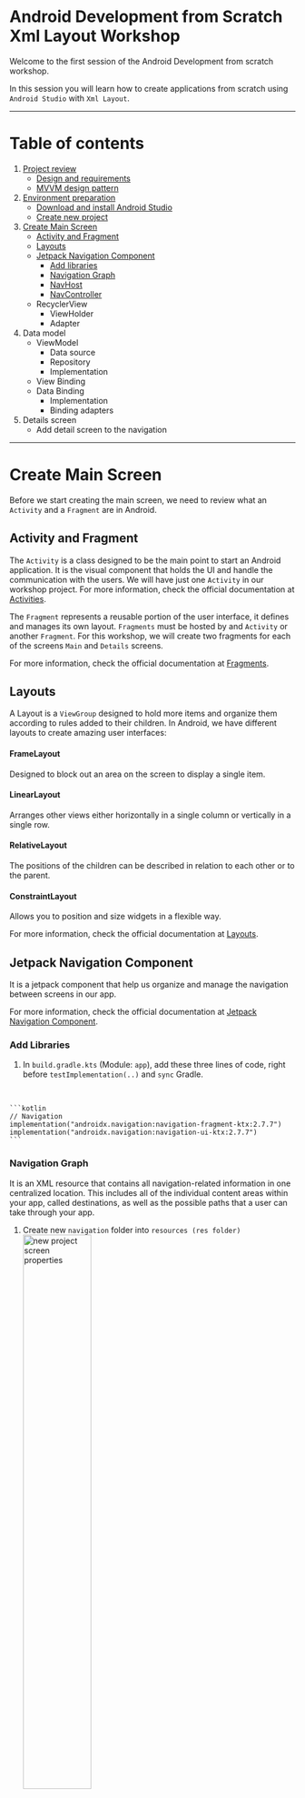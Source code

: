 # Android Development from Scratch Xml Layout Workshop

Welcome to the first session of the Android Development from scratch workshop.

In this session you will learn how to create applications from scratch using `Android Studio` with `Xml Layout`.

---

# Table of contents

1. [Project review](docs/project-review.mdx)
    - [Design and requirements](docs/project-review.mdx#desing-and-requirements)
    - [MVVM design pattern](docs/project-review.mdx#mvvm-design-pattern)
1. [Environment preparation](docs/environment-preparation.mdx)
    - [Download and install Android Studio](docs/environment-preparation.mdx#download-and-install-android-studio)
    - [Create new project](docs/environment-preparation.mdx#create-new-project)
1. [Create Main Screen](#create-main-screen)
    - [Activity and Fragment](#activity-and-fragment)
    - [Layouts](#layouts)
    - [Jetpack Navigation Component](#jetpack-navigation-component)
        - [Add libraries](#add-libraries)
        - [Navigation Graph](#navigation-graph)
        - [NavHost](#navhost)
        - [NavController](#navcontroller)
    - RecyclerView
        - ViewHolder
        - Adapter
1. Data model
    - ViewModel
        - Data source
        - Repository
        - Implementation
    - View Binding
    - Data Binding
        - Implementation
        - Binding adapters
1. Details screen
    - Add detail screen to the navigation

---

# Create Main Screen

Before we start creating the main screen, we need to review what an `Activity` and a `Fragment` are in Android.

## Activity and Fragment

The `Activity` is a class designed to be the main point to start an Android application. It is the visual component that holds the UI and handle the communication with the users. We will have just one `Activity` in our workshop project.
For more information, check the official documentation at <a href="https://developer.android.com/guide/components/activities/intro-activities" target="_blank">Activities</a>.

The `Fragment` represents a reusable portion of the user interface, it defines and manages its own layout. `Fragments` must be hosted by and `Activity` or another `Fragment`. 
For this workshop, we will create two fragments for each of the screens `Main` and `Details` screens.

For more information, check the official documentation at <a href="https://developer.android.com/guide/fragments" target="_blank">Fragments</a>.

## Layouts

A Layout is a `ViewGroup` designed to hold more items and organize them according to rules added to their children.
In Android, we have different layouts to create amazing user interfaces:

#### FrameLayout

Designed to block out an area on the screen to display a single item.

#### LinearLayout

Arranges other views either horizontally in a single column or vertically in a single row.

#### RelativeLayout

The positions of the children can be described in relation to each other or to the parent.

#### ConstraintLayout

Allows you to position and size widgets in a flexible way.

For more information, check the official documentation at <a href="https://developer.android.com/develop/ui/views/layout/declaring-layout" target="_blank">Layouts</a>.

## Jetpack Navigation Component

It is a jetpack component that help us organize and manage the navigation between screens in our app.

For more information, check the official documentation at <a href="https://developer.android.com/guide/navigation" target="_blank">Jetpack Navigation Component</a>.

### Add Libraries

1. In `build.gradle.kts` (Module: `app`), add these three lines of code, right before `testImplementation(..)` and `sync` Gradle.
</br>

    ```kotlin
    // Navigation
    implementation("androidx.navigation:navigation-fragment-ktx:2.7.7")
    implementation("androidx.navigation:navigation-ui-ktx:2.7.7")
    ```

### Navigation Graph

It is an XML resource that contains all navigation-related information in one centralized location. This includes all of the individual content areas within your app, called destinations, as well as the possible paths that a user can take through your app.

1. Create new `navigation` folder into `resources (res folder)`
    <br/>
    <img src="docs/images/4-image.png" width="50%"  alt="new project screen properties"/>
    <br/>

1. Create new `navigation resource` file into the `navigation` folder and name it `nav_graph`
    <br/>
    <img src="docs/images/5-image.png" width="80%"  alt="new project screen properties"/>
    <br/>
    <img src="docs/images/6-image.png" width="80%"  alt="new project screen properties"/>
    <br/>
    

### NavHost

It is an empty container that displays destinations from your navigation graph. The `Navigation` component contains a default `NavHost` implementation, `NavHostFragment`, that displays fragment destinations.

1. To setup the `NavHost`, in `activity_main.xml`, replace the `TextView` implementation with this code:

    ```xml
    <androidx.fragment.app.FragmentContainerView
        android:id="@+id/nav_host_fragment"
        android:name="androidx.navigation.fragment.NavHostFragment"
        android:layout_width="0dp"
        android:layout_height="0dp"
        app:defaultNavHost="true"
        app:layout_constraintBottom_toBottomOf="parent"
        app:layout_constraintLeft_toLeftOf="parent"
        app:layout_constraintRight_toRightOf="parent"
        app:layout_constraintTop_toTopOf="parent"
        app:navGraph="@navigation/nav_graph" />

    ```

### NavController

It is an object that manages app navigation within a `NavHost`. The `NavController` orchestrates the swapping of destination content in the `NavHost` as users move throughout your app.

Let's add the first `Fragment` to the project, the `home screen`:

1. Create new `package` with the name `com.gorillalogic.workshoplayout.home`:
    <br/>
    <img src="docs/images/7-image.png" width="80%"  alt="new project screen properties"/>
    <br/>
1. Inside the new `package`, create a new `blank fragment` and set the name to `HomeScreenFragment`:
    <br/>
    <img src="docs/images/8-image.png" width="80%"  alt="new project screen properties"/>
    <br/>
    <img src="docs/images/9-image.png" width="80%"  alt="new project screen properties"/>
    <br/>
1. Replace the code in `HomeScreenFragment` with this code and `organize imports` pressing `Ctrl + o`:

    ```kotlin
    package com.gorillalogic.workshoplayout.home

    class HomeScreenFragment : Fragment() {
        
        override fun onCreateView(
            inflater: LayoutInflater,
            container: ViewGroup?,
            savedInstanceState: Bundle?
        ): View? {
            // Inflate the layout for this fragment
            return inflater.inflate(
                R.layout.fragment_home_screen, container, false
            )
        }
    }
    ```

1. Run and test the application

## RecyclerView

`RecyclerView` is a class that help us to create list of data. The `RecyclerView` library dynamically creates the elements when they're needed, making it very efficient and scalable.

For more information, check the official documentation at <a href="https://developer.android.com/develop/ui/views/layout/recyclerview" target="_blank">RecyclerView</a>. 

### ViewHolder

Each individual element in the list is defined by a` view holder` object. When the `view holder` is created, it doesn’t have any data associated with it. After the `view holder` is created, the `RecyclerView` binds it to its data.
You define the `view holder` by extending `RecyclerView.ViewHolder`.

Add list item view holder:

1. Import images to project:
Download and extract the contents of the <a href="docs/images/images.zip" target="_blank">images.zip</a> file. Copy the images to the `drawable` folder, select refactor in the popup alert that appears.
    <br/>
    <img src="docs/images/10-image.png" width="80%"  alt="new project screen properties"/>
    <br/>

1. Create new `Layout` for the home list item:
    <br/>
    <img src="docs/images/11-image.png" width="80%"  alt="new project screen properties"/>
    <br/>
    <img src="docs/images/12-image.png" width="80%"  alt="new project screen properties"/>
    <br/>

1. Replace the contents of the `home_item.xml` file with this code:

    ```xml
    <?xml version="1.0" encoding="utf-8"?>
    <LinearLayout xmlns:android="http://schemas.android.com/apk/res/android"
        xmlns:tools="http://schemas.android.com/tools"
        android:layout_width="match_parent"
        android:layout_height="wrap_content"
        android:layout_marginHorizontal="16dp"
        android:layout_marginVertical="4dp"
        android:orientation="vertical">

        <LinearLayout
            android:layout_width="match_parent"
            android:layout_height="wrap_content"
            android:orientation="horizontal">

            <ImageView
                android:id="@+id/item_image"
                android:layout_width="100dp"
                android:layout_height="87dp"
                android:layout_gravity="center_vertical"
                tools:src="@drawable/annual_education_bonus" />

            <LinearLayout
                android:layout_width="wrap_content"
                android:layout_height="wrap_content"
                android:orientation="vertical">

                <TextView
                    android:id="@+id/item_title"
                    android:layout_width="wrap_content"
                    android:layout_height="wrap_content"
                    android:layout_marginHorizontal="8dp"
                    android:textAppearance="?attr/textAppearanceHeadline5"
                    tools:text="Annual education bonus" />

                <TextView
                    android:id="@+id/item_description"
                    android:layout_width="wrap_content"
                    android:layout_height="wrap_content"
                    android:layout_marginHorizontal="8dp"
                    android:textAppearance="?attr/textAppearanceBody1"
                    tools:text="Support your growth in your field with a $1,000 USD annual education benefit that can be used for courses, books, and conferences." />

            </LinearLayout>

        </LinearLayout>

        <com.google.android.material.divider.MaterialDivider
            android:layout_width="match_parent"
            android:layout_height="1dp"
            android:layout_marginTop="4dp" />

    </LinearLayout>

    ```

1. In `fragment_home_screen.xml`, add the app `namespace`: 

    ```xml
    xmlns:app="http://schemas.android.com/apk/res-auto"
    ```

1. In the same file, replace the `TextView` implementation with this code:
    ```xml
    <androidx.recyclerview.widget.RecyclerView
        android:id="@+id/clients_recycler_view"
        android:layout_width="match_parent"
        android:layout_height="match_parent"
        android:scrollbars="vertical"
        app:layoutManager="androidx.recyclerview.widget.LinearLayoutManager"
        app:layout_constraintBottom_toBottomOf="parent"
        app:layout_constraintEnd_toEndOf="parent"
        app:layout_constraintStart_toStartOf="parent"
        app:layout_constraintTop_toTopOf="parent"
        tools:itemCount="20"
        tools:listitem="@layout/home_item" />
    ```
    Open the `preview` and you should see a temp list like this:

    <br/>
    <img src="docs/images/13-image.png" width="50%"  alt="new project screen properties"/>
    <br/>

### Adapter

The `RecyclerView` requests views, and binds the views to their data, by calling methods in the `Adapter`. You define the `Adapter` by extending `RecyclerView.Adapter`.

Add home `Adapter`:

1. Create new package and name it `model`:
    <br/>
    <img src="docs/images/14-image.png" width="50%"  alt="new project screen properties"/>
    <br/>

1. Inside the new `model` package, create a new model class with the name `ItemModel`:
    <br/>
    <img src="docs/images/15-image.png" width="50%"  alt="new project screen properties"/>
    <br/>

1. Replace the content of the new `ItemModel` class with this code:

    ```kotlin
    package com.gorillalogic.workshoplayout.model

    data class ItemModel(
        val imageResourceId: Int,
        val titleId: Int,
        val descriptionId: Int
    )
    ```

1. Add the items list data to the project as static strings. Open the `strings.xml` file and add the following strings to it:

    ```xml
    <!-- Title data -->
    <string name="title_private_healthcare">PRIVATE HEALTHCARE</string>
    <string name="title_work_anywhere">WORK ANYWHERE</string>
    <string name="title_gorilla_logic_culture">GORILLA LOGIC CULTURE</string>
    <string name="title_professional_development">PROFESSIONAL DEVELOPMENT</string>
    <string name="title_learn">LEARN</string>
    <string name="title_annual_education_bonus">ANNUAL EDUCATION BONUS</string>

    <!-- Description data -->
    <string name="desc_private_healthcare">Take advantage of competitive private healthcare and life insurance offerings.</string>
    <string name="desc_work_anywhere">Work anywhere in your country of hire with our flexible Remote Work Policy.</string>
    <string name="desc_gorilla_logic_culture">Join a well-established culture, where there’s a place for everyone to connect regardless of their interests.</string>
    <string name="desc_professional_development">Feed your curious brain with professional development opportunities including Workshops, Bootcamps, and Udemy training.</string>
    <string name="desc_learn">Work with talented individuals on complex projects while sharing your knowledge and building your personal brand via blog posts, Lunch and Learns, and Tech Talks.</string>
    <string name="desc_annual_education_bonus">Support your growth in your field with a $1,000 USD annual education benefit that can be used for courses, books, and conferences.</string>
    ```

1. Add these `function` and `property` to the `companion object` of the `ItemModel` class to be able to create random items data for testing purposes:

    ```kotlin
    //region - Companion object
    companion object {
        // Create random list of items
        fun randomItems(): List<ItemModel> {
            val list = mutableListOf<ItemModel>()
            for (i in 1..10) {
                list.add(randomItem)
            }
            return list
        }
    }

    // Create a random item
    private val randomItem: ItemModel
        get() {
            val images = listOf(
                R.drawable.annual_education_bonus,
                R.drawable.work_from_anywhere,
                R.drawable.gorilla_log_culture,
                R.drawable.professional_development,
                R.drawable.learn,
                R.drawable.annual_education_bonus
            )
            val titles = listOf(
                R.string.title_private_healthcare,
                R.string.title_work_anywhere,
                R.string.title_gorilla_logic_culture,
                R.string.title_professional_development,
                R.string.title_learn,
                R.string.title_annual_education_bonus
            )
            val descriptions = listOf(
                R.string.desc_private_healthcare,
                R.string.desc_work_anywhere,
                R.string.desc_gorilla_logic_culture,
                R.string.desc_professional_development,
                R.string.desc_learn,
                R.string.desc_annual_education_bonus
            )
            return ItemModel(
                images.random(),
                titles.random(),
                descriptions.random()
            )
        }
    ```

1. Create new kotlin class inside the `home` package and name it `HomeAdapter`:
    <br/>
    <img src="docs/images/16-image.png" width="50%"  alt="new project screen properties"/>
    <br/>

1. Replace the class definition with:
    ```kotlin
    class HomeAdapter(private val listener: (ItemModel) -> Unit) : ListAdapter<ItemModel, RecyclerView.ViewHolder>(HomeAdapterDiffCallback) {
    ```
1. Add the `view holder` definition inside the adapter class:
    
    ```kotlin
    //region - View Holder
    class HomeItemViewHolder(private var parent: View) : RecyclerView.ViewHolder(parent) {

        // Get reference to UI views
        private val itemImageView: ImageView = parent.findViewById(R.id.item_image)
        private val itemTitleView: TextView = parent.findViewById(R.id.item_title)
        private val descriptionView: TextView = parent.findViewById(R.id.item_description)

        // Bind data with views
        fun bind(item: ItemModel, listener: (ItemModel) -> Unit) {
            parent.setOnClickListener { listener(item) }
            itemImageView.setImageResource(item.imageResourceId)
            itemTitleView.setText(item.titleId)
            descriptionView.setText(item.descriptionId)
        }
    }
    //endregion
    ```
1. Add `ListAdapter` implementation inside the `adapter` class:
    ```kotlin
    //region - ListAdapter implementation
    override fun onCreateViewHolder(parent: ViewGroup, viewType: Int): RecyclerView.ViewHolder {
        val itemView = LayoutInflater
            .from(parent.context)
            .inflate(R.layout.home_item, parent, false)
        return HomeItemViewHolder(itemView)
    }

    override fun onBindViewHolder(holder: RecyclerView.ViewHolder, position: Int) {
        val itemData = getItem(position)
        (holder as HomeItemViewHolder).bind(itemData, listener)
    }
    //endregion
    ```

1. Add the `DiffCallback` implementation inside the `Adapter` class:
    ```kotlin
    //region - Companion DiffCallback implementation
    companion object HomeAdapterDiffCallback : DiffUtil.ItemCallback<ItemModel>() {

        override fun areItemsTheSame(oldItem: ItemModel, newItem: ItemModel): Boolean {
            return oldItem.imageResourceId == newItem.imageResourceId &&
                   oldItem.titleId == newItem.titleId &&
                   oldItem.descriptionId == newItem.descriptionId
        }

        override fun areContentsTheSame(oldItem: ItemModel, newItem: ItemModel): Boolean {
            return oldItem.imageResourceId == newItem.imageResourceId &&
                   oldItem.titleId == newItem.titleId &&
                   oldItem.descriptionId == newItem.descriptionId
        }
    }
    //endregion
    ```


